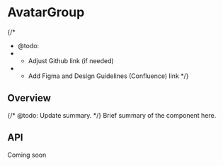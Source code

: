 
<Meta of={AvatarGroupStories} />

# AvatarGroup

{/*
  * @todo:
  * - Adjust Github link (if needed)
  * - Add Figma and Design Guidelines (Confluence) link
  */}
<ResourceLinks
  sourceCode="https://github.com/cultureamp/kaizen-design-system/tree/main/packages/components/src/AvatarGroup"
  figma="https://www.figma.com/file/ZRfnoNUXbGZv4eVWLbF4Az/%F0%9F%96%BC%EF%B8%8F-Component-Gallery?type=design&node-id=0-1&mode=design&t=ITSkv2Fu67xK6kBC-0"
  designGuidelines="https://cultureamp.atlassian.net/wiki/spaces/DesignSystem/pages/3065021264/Avatar+Group"
  className="!mb-8"
/>

<KaioNotification />

<Installation
  installCommand="yarn add @kaizen/components"
  importStatement='import { AvatarGroup } from "@kaizen/components"'
/>

## Overview

{/* @todo: Update summary. */}
Brief summary of the component here.

<Canvas of={AvatarGroupStories.Playground} />
<Controls of={AvatarGroupStories.Playground} />

## API

Coming soon
